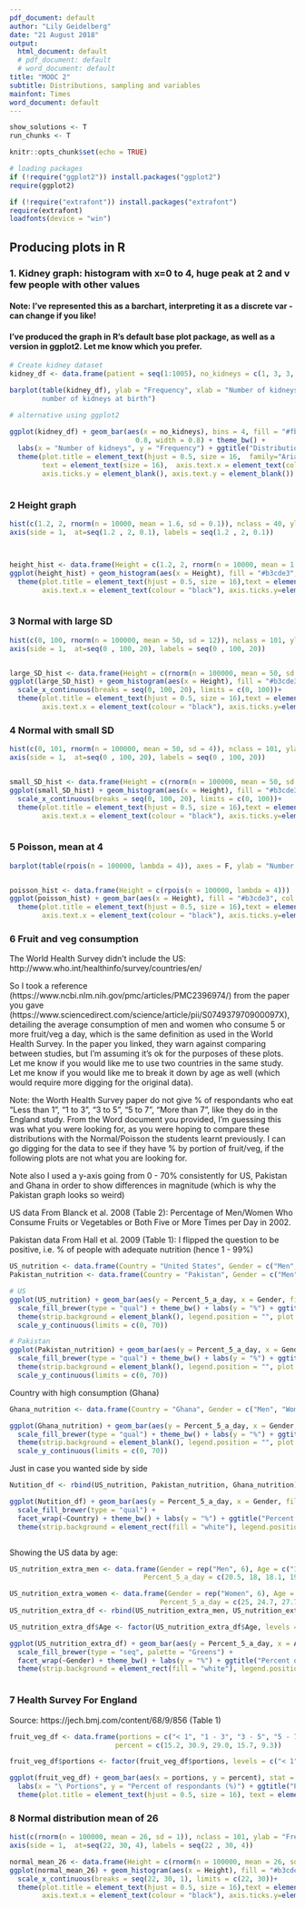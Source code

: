 ```yaml
---
pdf_document: default
author: "Lily Geidelberg"
date: "21 August 2018"
output:
  html_document: default
  # pdf_document: default
  # word_document: default
title: "MOOC 2"
subtitle: Distributions, sampling and variables
mainfont: Times
word_document: default
---
```

```r
show_solutions <- T
run_chunks <- T
```

```r
knitr::opts_chunk$set(echo = TRUE)
```



```r

# loading packages
if (!require("ggplot2")) install.packages("ggplot2")
require(ggplot2)

if (!require("extrafont")) install.packages("extrafont")
require(extrafont)
loadfonts(device = "win")


```

## Producing plots in R

### 1. Kidney graph: histogram with x=0 to 4, huge peak at 2 and v few people with other values

#### Note: I've represented this as a barchart, interpreting it as a discrete var - can change if you like!

#### I've produced the graph in R's default base plot package, as well as a version in ggplot2. Let me know which you prefer.

```r

# Create kidney dataset
kidney_df <- data.frame(patient = seq(1:1005), no_kidneys = c(1, 3, 3, 3, 4, rep(2, 1000)))

barplot(table(kidney_df), ylab = "Frequency", xlab = "Number of kidneys", main = "Distribution of
        number of kidneys at birth")

# alternative using ggplot2

ggplot(kidney_df) + geom_bar(aes(x = no_kidneys), bins = 4, fill = "#fbb4ae", colour = "black", size =
                               0.8, width = 0.8) + theme_bw() +
  labs(x = "Number of kidneys", y = "Frequency") + ggtitle("Distribution of number of kidneys at birth") +
  theme(plot.title = element_text(hjust = 0.5, size = 16,  family="Arial"),
        text = element_text(size = 16),  axis.text.x = element_text(colour = "black"), 
        axis.ticks.y = element_blank(), axis.text.y = element_blank())



```



### 2 Height graph

```r


hist(c(1.2, 2, rnorm(n = 10000, mean = 1.6, sd = 0.1)), nclass = 40, ylab = "", xlab = "Height in metres", main = "Distribution of adult height in metres", axes = F)
axis(side = 1,  at=seq(1.2 , 2, 0.1), labels = seq(1.2 , 2, 0.1))



height_hist <- data.frame(Height = c(1.2, 2, rnorm(n = 10000, mean = 1.6, sd = 0.1)))
ggplot(height_hist) + geom_histogram(aes(x = Height), fill = "#b3cde3", col = "black", bins = 80) + theme_bw()+ labs(x = "Height in metres") + ggtitle("Distribution of adult height in metres")+
  theme(plot.title = element_text(hjust = 0.5, size = 16),text = element_text(size = 16),
        axis.text.x = element_text(colour = "black"), axis.ticks.y=element_blank(), axis.text.y = element_blank())



```


### 3 Normal with large SD



```r

hist(c(0, 100, rnorm(n = 100000, mean = 50, sd = 12)), nclass = 101, ylab = "Frequency", xlab = "", main = "", axes = F)
axis(side = 1,  at=seq(0 , 100, 20), labels = seq(0 , 100, 20))


large_SD_hist <- data.frame(Height = c(rnorm(n = 100000, mean = 50, sd = 12)))
ggplot(large_SD_hist) + geom_histogram(aes(x = Height), fill = "#b3cde3", col = "black", bins = 100) + theme_bw()+ labs(x = "", y = "Frequency") +
  scale_x_continuous(breaks = seq(0, 100, 20), limits = c(0, 100))+
  theme(plot.title = element_text(hjust = 0.5, size = 16),text = element_text(size = 16),
        axis.text.x = element_text(colour = "black"), axis.ticks.y=element_blank(), axis.text.y = element_blank())


```



### 4 Normal with small SD



```r

hist(c(0, 101, rnorm(n = 100000, mean = 50, sd = 4)), nclass = 101, ylab = "Frequency", xlab = "", main = "", axes = F)
axis(side = 1,  at=seq(0 , 100, 20), labels = seq(0 , 100, 20))


small_SD_hist <- data.frame(Height = c(rnorm(n = 100000, mean = 50, sd = 4)))
ggplot(small_SD_hist) + geom_histogram(aes(x = Height), fill = "#b3cde3", col = "black", bins = 100) + theme_bw()+ labs(x = "", y = "Frequency") +
  scale_x_continuous(breaks = seq(0, 100, 20), limits = c(0, 100))+
  theme(plot.title = element_text(hjust = 0.5, size = 16),text = element_text(size = 16),
        axis.text.x = element_text(colour = "black"), axis.ticks.y=element_blank(), axis.text.y = element_blank())



```

### 5 Poisson, mean at 4



```r

barplot(table(rpois(n = 100000, lambda = 4)), axes = F, ylab = "Number of patients in an hour")


poisson_hist <- data.frame(Height = c(rpois(n = 100000, lambda = 4)))
ggplot(poisson_hist) + geom_bar(aes(x = Height), fill = "#b3cde3", col = "black") + theme_bw()+ labs(x = "", y = "Frequency") +
  theme(plot.title = element_text(hjust = 0.5, size = 16),text = element_text(size = 16),
        axis.text.x = element_text(colour = "black"), axis.ticks.y=element_blank(), axis.text.y = element_blank())


```



### 6 Fruit and veg consumption

The World Health Survey didn't include the US:
http://www.who.int/healthinfo/survey/countries/en/

So I took a reference (https://www.ncbi.nlm.nih.gov/pmc/articles/PMC2396974/) from the paper you gave (https://www.sciencedirect.com/science/article/pii/S074937970900097X), detailing the average consumption of men and women who consume 5 or more fruit/veg a day, which is the same definition as used in the World Health Survey. In the paper you linked, they warn against comparing between studies, but I'm assuming it's ok for the purposes of these plots. Let me know if you would like me to use two countries in the same study. Let me know if you would like me to break it down by age as well (which would require more digging for the original data).

Note: the Worth Health Survey paper do not give % of respondants who eat "Less than 1", "1 to 3", "3 to 5", "5 to 7", "More than 7", like they do in the England study. From the Word document you provided, I'm guessing this was what you were looking for, as you were hoping to compare these distributions with the Normal/Poisson the students learnt previously. I can go digging for the data to see if they have % by portion of fruit/veg, if the following plots are not what you are looking for.

Note also I used a y-axis going from 0 - 70% consistently for US, Pakistan and Ghana in order to show differences in magnitude (which is why the Pakistan graph looks so weird)

US data
From Blanck et al. 2008 (Table 2):
Percentage of Men/Women Who Consume Fruits or Vegetables or Both Five or More Times per Day in 2002.

Pakistan data
From Hall et al. 2009 (Table 1):
I flipped the question to be positive, i.e. % of people with adequate nutrition (hence 1 - 99%)


```r


US_nutrition <- data.frame(Country = "United States", Gender = c("Men", "Women"), Percent_5_a_day = c(20.2, 29.5))
Pakistan_nutrition <- data.frame(Country = "Pakistan", Gender = c("Men", "Women"), Percent_5_a_day = c(100 - 99.2, 100 - 99.3))

# US
ggplot(US_nutrition) + geom_bar(aes(y = Percent_5_a_day, x = Gender, fill = Gender), stat = "identity", colour = "black") +
  scale_fill_brewer(type = "qual") + theme_bw() + labs(y = "%") + ggtitle("Percent of citizens of US who consume at \n least 5 portions of fruit or vegetables a day")+
  theme(strip.background = element_blank(), legend.position = "", plot.title = element_text(hjust = 0.5, size = 16), text = element_text(size = 16), axis.text.x = element_text(colour = "black"), axis.text.y = element_text(colour = "black"))+
  scale_y_continuous(limits = c(0, 70))

# Pakistan
ggplot(Pakistan_nutrition) + geom_bar(aes(y = Percent_5_a_day, x = Gender, fill = Gender), stat = "identity", colour = "black") +
  scale_fill_brewer(type = "qual") + theme_bw() + labs(y = "%") + ggtitle("Percent of citizens of Pakistan who consume at \n least 5 portions of fruit or vegetables a day")+
  theme(strip.background = element_blank(), legend.position = "", plot.title = element_text(hjust = 0.5, size = 16), text = element_text(size = 16), axis.text.x = element_text(colour = "black"), axis.text.y = element_text(colour = "black")) +
  scale_y_continuous(limits = c(0, 70))

```




Country with high consumption (Ghana)

```r

Ghana_nutrition <- data.frame(Country = "Ghana", Gender = c("Men", "Women"), Percent_5_a_day = c(100 - 36.6, 100 - 38.0))

ggplot(Ghana_nutrition) + geom_bar(aes(y = Percent_5_a_day, x = Gender, fill = Gender), stat = "identity", colour = "black") +
  scale_fill_brewer(type = "qual") + theme_bw() + labs(y = "%") + ggtitle("Percent of citizens of Ghana who consume at \n least 5 portions of fruit or vegetables a day")+
  theme(strip.background = element_blank(), legend.position = "", plot.title = element_text(hjust = 0.5, size = 16), text = element_text(size = 16), axis.text.x = element_text(colour = "black"), axis.text.y = element_text(colour = "black")) +
  scale_y_continuous(limits = c(0, 70))


```




Just in case you wanted side by side

```r


Nutition_df <- rbind(US_nutrition, Pakistan_nutrition, Ghana_nutrition)

ggplot(Nutition_df) + geom_bar(aes(y = Percent_5_a_day, x = Gender, fill = Gender), stat = "identity", colour = "black") +
  scale_fill_brewer(type = "qual") +
  facet_wrap(~Country) + theme_bw() + labs(y = "%") + ggtitle("Percent of people who consume at \n least 5 portions of fruit or vegetables a day")+
  theme(strip.background = element_rect(fill = "white"), legend.position = "", plot.title = element_text(hjust = 0.5, size = 16), text = element_text(size = 16), axis.text.x = element_text(colour = "black"), axis.text.y = element_text(colour = "black"))



```

Showing the US data by age:

```r


US_nutrition_extra_men <- data.frame(Gender = rep("Men", 6), Age = c("18 - 24", "25 - 34", "35 - 44", "45 - 54", "55 - 64", "65 and over"),
                                 Percent_5_a_day = c(20.5, 18, 18.1, 19, 20.4, 27.9))

US_nutrition_extra_women <- data.frame(Gender = rep("Women", 6), Age = c("18 - 24", "25 - 34", "35 - 44", "45 - 54", "55 - 64", "65 and over"),
                                     Percent_5_a_day = c(25, 24.7, 27.7, 29, 31.8, 38.1))
US_nutrition_extra_df <- rbind(US_nutrition_extra_men, US_nutrition_extra_women)

US_nutrition_extra_df$Age <- factor(US_nutrition_extra_df$Age, levels = c("18 - 24", "25 - 34", "35 - 44", "45 - 54", "55 - 64", "65 and over"))

ggplot(US_nutrition_extra_df) + geom_bar(aes(y = Percent_5_a_day, x = Age, fill = Age), stat = "identity", colour = "black") +
  scale_fill_brewer(type = "seq", palette = "Greens") +
  facet_wrap(~Gender) + theme_bw() + labs(y = "%") + ggtitle("Percent of people who consume at least 5 portions of fruit or vegetables a day \n")+
  theme(strip.background = element_rect(fill = "white"), legend.position = "", plot.title = element_text(hjust = 0.5, size = 16), text = element_text(size = 16), axis.text.x = element_text(colour = "black"), axis.text.y = element_text(colour = "black"))



```





### 7 Health Survey For England

Source:
https://jech.bmj.com/content/68/9/856 (Table 1)

```r




fruit_veg_df <- data.frame(portions = c("< 1", "1 - 3", "3 - 5", "5 - 7", "7+"),
                          percent = c(15.2, 30.9, 29.0, 15.7, 9.3))

fruit_veg_df$portions <- factor(fruit_veg_df$portions, levels = c("< 1", "1 - 3", "3 - 5", "5 - 7", "7+"))

ggplot(fruit_veg_df) + geom_bar(aes(x = portions, y = percent), stat =  "identity", fill = "#a6cee3", colour = "black", size = 0.5, width = 0.8) + theme_bw()+
  labs(x = "\ Portions", y = "Percent of respondants (%)") + ggtitle("Portions of fruit and vegetables \n eaten on previous day in England") +
  theme(plot.title = element_text(hjust = 0.5, size = 16), text = element_text(size = 16), axis.text.x = element_text(colour = "black"), axis.text.y = element_text(colour = "black"))


```

### 8 Normal distribution mean of 26
```r


hist(c(rnorm(n = 100000, mean = 26, sd = 1)), nclass = 101, ylab = "Frequency", xlab = "BMI", main = "", axes = F)
axis(side = 1,  at=seq(22, 30, 4), labels = seq(22 , 30, 4))

normal_mean_26 <- data.frame(Height = c(rnorm(n = 100000, mean = 26, sd = 1)))
ggplot(normal_mean_26) + geom_histogram(aes(x = Height), fill = "#b3cde3", col = "black", bins = 100) + theme_bw()+ labs(x = "BMI", y = "Frequency") +
  scale_x_continuous(breaks = seq(22, 30, 1), limits = c(22, 30))+
  theme(plot.title = element_text(hjust = 0.5, size = 16),text = element_text(size = 16),
        axis.text.x = element_text(colour = "black"), axis.ticks.y=element_blank(), axis.text.y = element_blank())


```
